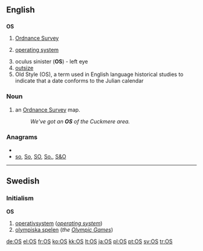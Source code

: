 {{also|Appendix:Variations of "os"}}
==English==

==={{initialism}}===
'''OS'''

# [[Ordnance Survey]]
# {{software}} [[operating system]]
# oculus sinister ('''OS''') - left eye
# [[outsize]]
# Old Style (OS), a term used in English language historical studies to indicate that a date conforms to the Julian calendar

===Noun===
{{en-noun|es}}

# {{UK}} an [[Ordnance Survey]] map.
#: ''We've got an '''OS''' of the Cuckmere area.''

===Anagrams===
* {{alphagram|os}}
* [[so#English|so]], [[So#English|So]], [[SO#English|SO]], [[So.#English|So.]], [[S&O#English|S&O]]


----

==Swedish==

===Initialism===
'''OS'''

# [[operativsystem]] (''[[operating system]]'')
# [[olympiska spelen]] (''the [[Olympic Games]]'')

[[de:OS]]
[[el:OS]]
[[fr:OS]]
[[ko:OS]]
[[kk:OS]]
[[lt:OS]]
[[ja:OS]]
[[pl:OS]]
[[pt:OS]]
[[sv:OS]]
[[tr:OS]]